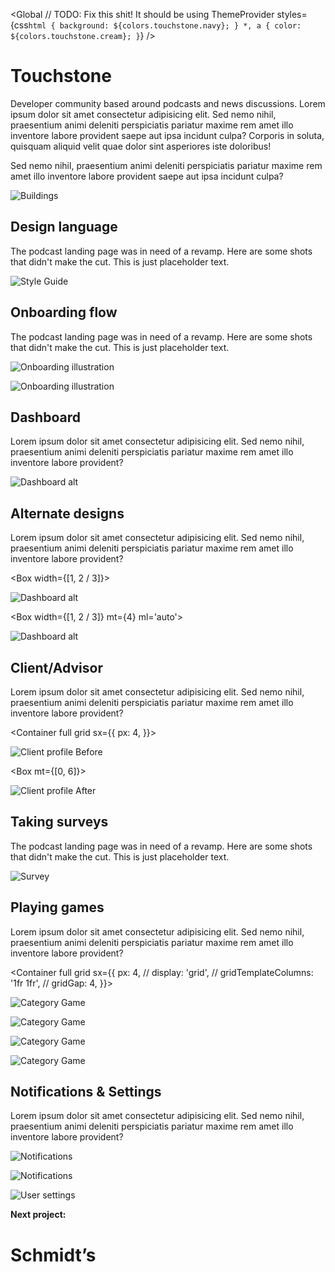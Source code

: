 
<Global
  // TODO: Fix this shit! It should be using ThemeProvider
  styles={css`
    html {
      background: ${colors.touchstone.navy};
    }
    *,
    a {
      color: ${colors.touchstone.cream};
    }
  `}
/>

<Container text>

# Touchstone

Developer community based around podcasts and news discussions. Lorem ipsum dolor sit amet consectetur adipisicing elit. Sed nemo nihil, praesentium animi deleniti perspiciatis pariatur maxime rem amet illo inventore labore provident saepe aut ipsa incidunt culpa? Corporis in soluta, quisquam aliquid velit quae dolor sint asperiores iste doloribus!

Sed nemo nihil, praesentium animi deleniti perspiciatis pariatur maxime rem amet illo inventore labore provident saepe aut ipsa incidunt culpa?

</Container>

![Buildings](../../images/touchstone/featured.jpg)

<!-- /// NEW SECTION \\\ -->

<Container text>

## Design language

The podcast landing page was in need of a revamp. Here are some shots that
didn't make the cut. This is just placeholder text.

</Container>

<Container>

![Style Guide](../../images/touchstone/style-guide.jpg)

</Container>

<!-- /// NEW SECTION \\\ -->

<Container text>

## Onboarding flow

The podcast landing page was in need of a revamp. Here are some shots that
didn't make the cut. This is just placeholder text.

</Container>

<Container width={sizes.large}>

![Onboarding illustration](../../images/touchstone/illustrations.jpg)

![Onboarding illustration](../../images/touchstone/flow.jpg)

</Container>

<!-- /// NEW SECTION \\\ -->

<Container text>

## Dashboard

Lorem ipsum dolor sit amet consectetur adipisicing elit. Sed nemo nihil, praesentium animi deleniti perspiciatis pariatur maxime rem amet illo inventore labore provident?

</Container>

<Container width={sizes.large}>

![Dashboard alt](../../images/touchstone/dashboard-final.jpg)

</Container>

<!-- /// NEW SECTION \\\ -->

<Container text>

## Alternate designs

Lorem ipsum dolor sit amet consectetur adipisicing elit. Sed nemo nihil, praesentium animi deleniti perspiciatis pariatur maxime rem amet illo inventore labore provident?

</Container>

<Container full px={4}>

<Box width={[1, 2 / 3]}>

![Dashboard alt](../../images/touchstone/dashboard-alt-1.jpg)

</Box>

<Box width={[1, 2 / 3]} mt={4} ml='auto'>

![Dashboard alt](../../images/touchstone/dashboard-alt-2.jpg)

</Box>

</Container>

<!-- /// NEW SECTION \\\ -->

<Container text>

## Client/Advisor

Lorem ipsum dolor sit amet consectetur adipisicing elit. Sed nemo nihil, praesentium animi deleniti perspiciatis pariatur maxime rem amet illo inventore labore provident?

</Container>

<Container full grid sx={{
  px: 4,
}}>

![Client profile](../../images/touchstone/client-profile-old.jpg)
Before

<Box mt={[0, 6]}>

![Client profile](../../images/touchstone/client-profile-1.jpg)
After

</Box>

</Container>

<!-- /// NEW SECTION \\\ -->

<Container text>

## Taking surveys

The podcast landing page was in need of a revamp. Here are some shots that
didn't make the cut. This is just placeholder text.

</Container>

<Container maxWidth={sizes.small}>

![Survey](../../images/touchstone/survey-results-view.jpg)

</Container>

<!-- /// NEW SECTION \\\ -->

<Container text>

## Playing games

Lorem ipsum dolor sit amet consectetur adipisicing elit. Sed nemo nihil, praesentium animi deleniti perspiciatis pariatur maxime rem amet illo inventore labore provident?

</Container>

<Container full grid sx={{
  px: 4,
  // display: 'grid',
  // gridTemplateColumns: '1fr 1fr',
  // gridGap: 4,
}}>

![Category Game](../../images/touchstone/category-game-1.jpg)

![Category Game](../../images/touchstone/category-game-2.jpg)

![Category Game](../../images/touchstone/category-game-4.jpg)

![Category Game](../../images/touchstone/category-game-3.jpg)

</Container>

<!-- /// NEW SECTION \\\ -->

<Container text>

## Notifications &amp; Settings

Lorem ipsum dolor sit amet consectetur adipisicing elit. Sed nemo nihil, praesentium animi deleniti perspiciatis pariatur maxime rem amet illo inventore labore provident?

</Container>

<Container>

![Notifications](../../images/touchstone/advisor-notifications.jpg)

![Notifications](../../images/touchstone/advisor-notifications-settings.jpg)

![User settings](../../images/touchstone/user-profile.jpg)

</Container>

<!-- /// NEXT PROJECT \\\ -->

<Container text>

**Next project:**

<Link to='/work/schmidts'>

# Schmidt’s

</Link>

</Container>
